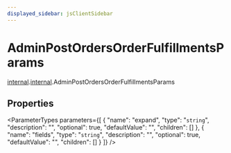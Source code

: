 ```yaml
---
displayed_sidebar: jsClientSidebar
---
```



# AdminPostOrdersOrderFulfillmentsParams

[internal](../../admin_discounts/modules/admin_discounts.internal.mdx).[internal](../modules/admin_discounts.internal.internal.mdx).AdminPostOrdersOrderFulfillmentsParams

## Properties

<ParameterTypes parameters={[
  {
    "name": "expand",
    "type": "`string`",
    "description": "",
    "optional": true,
    "defaultValue": "",
    "children": []
  },
  {
    "name": "fields",
    "type": "`string`",
    "description": "",
    "optional": true,
    "defaultValue": "",
    "children": []
  }
]} />
